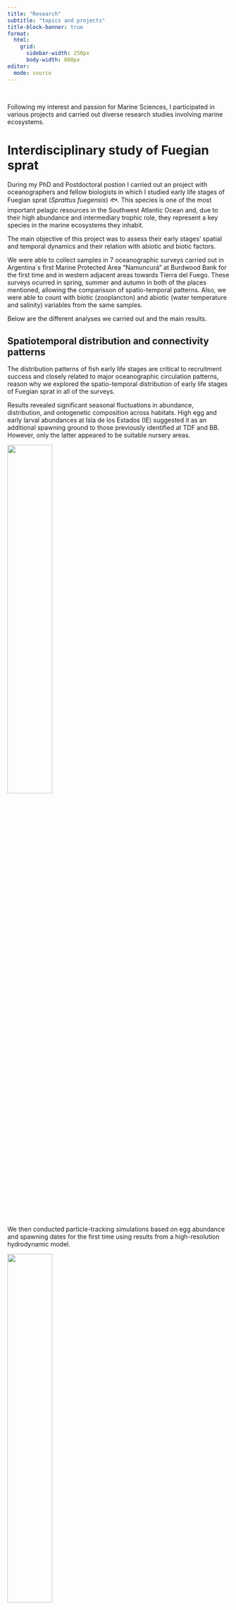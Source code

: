 ```yaml
---
title: "Research"
subtitle: "topics and projects"
title-block-banner: true
format:
  html:
    grid:
      sidebar-width: 250px
      body-width: 600px
editor: 
  mode: source
---
```


<br>

Following my interest and passion for [Marine Sciences]{.bold}, I participated in various projects and carried out diverse research studies involving marine ecosystems.


# Interdisciplinary study of Fuegian sprat

During my PhD and Postdoctoral postion I carried out an project with oceanographers and fellow biologists in which I studied early life stages of [Fuegian sprat (_Sprattus fuegensis_)]{.bold} 🐟. This species is one of the most important pelagic resources in the Southwest Atlantic Ocean and, due to their high abundance and intermediary trophic role, they represent a [key species in the marine ecosystems they inhabit]{.bold}. 

The [main objective]{.bold} of this project was to [assess their early stages’ spatial and temporal dynamics and their relation with abiotic and biotic factors]{.bold}.

We were able to collect samples in 7 oceanographic surveys carried out in Argentina´s first Marine Protected Area "Namuncurá" at Burdwood Bank for the first time and in western adjacent areas towards Tierra del Fuego. These surveys ocurred in spring, summer and autumn in both of the places mentioned, allowing the comparisson of spatio-temporal patterns. Also, we were able to count with biotic (zooplancton) and abiotic (water temperature and salinity) variables from the same samples.

Below are the different analyses we carried out and the main results.


##  Spatiotemporal distribution and connectivity patterns

The [distribution patterns]{.bold} of fish early life stages are critical to recruitment success and closely related to major oceanographic circulation patterns, reason why we explored the spatio-temporal distribution of early life stages of Fuegian sprat in all of the surveys.

Results revealed significant seasonal fluctuations in abundance, distribution, and ontogenetic composition across habitats. High egg and early larval abundances at Isla de los Estados (IE) suggested it as an additional spawning ground to those previously identified at TDF and BB. However, only the latter appeared to be suitable nursery areas. 

![](images/fig_dist_abund.png){fig-align="center" width="45%" fig-alt="..."}

We then conducted [particle-tracking simulations]{.bold} based on egg abundance and spawning dates for the first time using results from a high-resolution hydrodynamic model.

![](images/fig_model.png){fig-align="center" width="45%" fig-alt="..."}

Particle transport provided evidence of connectivity between IE and neighbouring areas—enhanced when horizontal diffusivity is incorporated into the model—but not between TDF and BB. 

![](images/fig_model_res.png){fig-align="center" width="45%" fig-alt="..."}

Simulated distributions closely resembled empirical patterns from this and other studies, allowing the integration of empirical and modelled data to schematize the species’ dispersal pathways in the study area. 


![](images/fig_scheme_sf.png){fig-align="center" width="45%" fig-alt="..."}

These results offered new insights into distribution and connectivity patterns among spawning grounds and highlighted the potential use of hydrodynamic models for future assessments of Fuegian sprat and other planktonic species’ dispersal and recruitment in the SWAO.


>[[García Alonso VA]{.bold}, Franco BC, Palma ED, Pájaro M, Capitanio FL]{.small-text}
>[_Integration of empirical and modelled data unravels spatiotemporal distribution and connectivity patterns of Fuegian sprat early life stages_]{.small-text}
[Mar Ecol Prog Ser :MFCav9. https://doi.org/10.3354/meps14329 ]{.small-text}






